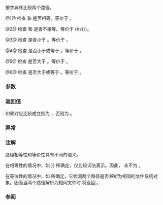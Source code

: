 {{title|1=operator==,!=,&lt;,&lt;=,&gt;,&gt;={{small|(std::experimental::filesystem::path)}}}}
{{cpp/experimental/fs/path/navbar}}
{{dcl begin}}
{{dcl|num=1|since=fs_ts|1=
bool operator==( const path&amp; lhs, const path&amp; rhs );
}}
{{dcl|num=2|since=fs_ts|1=
bool operator!=( const path&amp; lhs, const path&amp; rhs );
}}
{{dcl|num=3|since=fs_ts|1=
bool operator&lt;( const path&amp; lhs, const path&amp; rhs );
}}
{{dcl|num=4|since=fs_ts|1=
bool operator&lt;=( const path&amp; lhs, const path&amp; rhs );
}}
{{dcl|num=5|since=fs_ts|1=
bool operator&gt;( const path&amp; lhs, const path&amp; rhs );
}}
{{dcl|num=6|since=fs_ts|1=
bool operator&gt;=( const path&amp; lhs, const path&amp; rhs );
}}
{{dcl end}}

按字典序比较两个路径。

@1@ 检查 {{c|lhs}} 和 {{c|rhs}} 是否相等。等价于 {{c|!(lhs &lt; rhs) &amp;&amp; !(rhs &lt; lhs)}}。

@2@ 检查 {{c|lhs}} 和 {{c|rhs}} 是否不相等。等价于 {{c|!(lhs {{==}} rhs)}}。

@3@ 检查 {{c|lhs}} 是否小于 {{c|rhs}}。等价于 {{c|lhs.compare(rhs) &lt; 0}}。

@4@ 检查 {{c|lhs}} 是否小于或等于 {{c|rhs}}。等价于 {{c|!(rhs &lt; lhs)}}。

@5@ 检查 {{c|lhs}} 是否大于 {{c|rhs}}。等价于 {{c|rhs &lt; lhs}}。

@6@ 检查 {{c|lhs}} 是否大于或等于 {{c|rhs}}。等价于 {{c|!(lhs &lt; rhs)}}。

===参数===
{{par begin}}
{{par|lhs, rhs|要比较的路径}}
{{par end}}

===返回值===
如果对应比较成立则为 {{c|true}}，否则为 {{c|false}}。

===异常===
{{unreviewed noexcept}}

===注解===
路径相等性和等价性具有不同的语义。

在相等性的情况中，如 {{tt|operator{{==}}}} 所确定，仅比较词法表示。因此，{{c|1=path("a") == path("b")}} 永不为 {{c|true}}。

在等价性的情况中，如 {{ltf|cpp/experimental/fs/equivalent}} 所确定，它检测两个路径是否''解析''为相同的文件系统对象。因而当两个路径解析为相同文件时 {{c|equivalent("a", "b")}} 将返回 {{c|true}}。

===参阅===
{{dsc begin}}
{{dsc inc|cpp/experimental/fs/path/dsc compare}}
{{dsc end}}